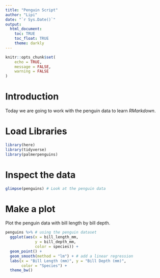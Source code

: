 ```yaml
---
title: "Penguin Script"
author: "Lipi"
date: "`r Sys.Date()`"
output: 
  html_document:
    toc: TRUE
    toc_float: TRUE
    theme: darkly
---
```


```r
knitr::opts_chunk$set(
	echo = TRUE,
	message = FALSE,
	warning = FALSE
)
```

# Introduction

Today we are going to work with the penguin data to learn *RMarkdown*.

# Load Libraries

```r
library(here)
library(tidyverse)
library(palmerpenguins)
```

# Inspect the data

```r
glimpse(penguins) # Look at the penguin data
```

# Make a plot

Plot the penguin data with bill length by bill depth.

```r
penguins %>% # using the penguin dataset
  ggplot(aes(x = bill_length_mm,
             y = bill_depth_mm,
             color = species)) +
  geom_point() +
  geom_smooth(method = "lm") + # add a linear regression
  labs(x = "Bill Length (mm)", y = "Bill Depth (mm)",
       color = "Species") +
  theme_bw()
```
